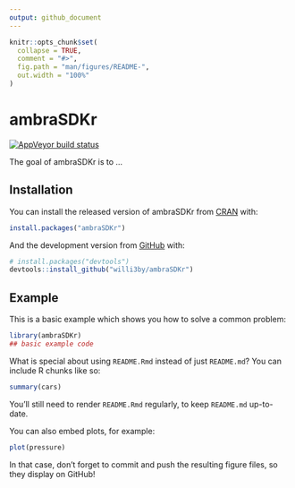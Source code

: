 ```yaml
---
output: github_document
---
```


<!-- README.md is generated from README.Rmd. Please edit that file -->

```r
knitr::opts_chunk$set(
  collapse = TRUE,
  comment = "#>",
  fig.path = "man/figures/README-",
  out.width = "100%"
)
```

# ambraSDKr

<!-- badges: start -->
[![AppVeyor build status](https://ci.appveyor.com/api/projects/status/github/willi3by/ambraSDKr?branch=master&svg=true)](https://ci.appveyor.com/project/willi3by/ambraSDKr)
<!-- badges: end -->

The goal of ambraSDKr is to ...

## Installation

You can install the released version of ambraSDKr from [CRAN](https://CRAN.R-project.org) with:

``` r
install.packages("ambraSDKr")
```

And the development version from [GitHub](https://github.com/) with:

``` r
# install.packages("devtools")
devtools::install_github("willi3by/ambraSDKr")
```
## Example

This is a basic example which shows you how to solve a common problem:

```r
library(ambraSDKr)
## basic example code
```

What is special about using `README.Rmd` instead of just `README.md`? You can include R chunks like so:

```r
summary(cars)
```

You'll still need to render `README.Rmd` regularly, to keep `README.md` up-to-date.

You can also embed plots, for example:

```r
plot(pressure)
```

In that case, don't forget to commit and push the resulting figure files, so they display on GitHub!
